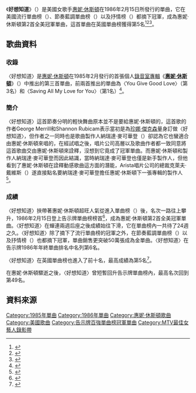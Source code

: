 {{Infobox single 
| Name           = 好想知道<br />How Will I Know
| Cover          = 
| Border         = 
| Alt            = 
| Artist         = [[惠妮·休斯頓|惠妮·休斯頓]]
| from Album     = [[Whitney_Houston_(album)|惠妮·休斯頓]]
| B-side         = "Someone for Me"<br />"[[Saving_All_My_Love_for_You|Saving All My Love for You]]"
| Released       = {{start date|1986|2|15}}
| Format         = 7", 12", [[錄音帶|錄音帶]], [[CD|CD]]
| Recorded       = 1984
| Genre          = [[舞曲|舞曲]]
| Length         = 4:33
| Label          = [[Arista|Arista]]
| Writer         = [[George_Merrill_(songwriter)|George Merrill]], [[Shannon_Rubicam|Shannon Rubicam]], [[Narada_Michael_Walden|Narada Michael Walden]]
| Producer       = Narada Michael Walden
| Last single    = "[[Saving_All_My_Love_for_You|Saving All My Love for You]]"<br/>(1985)
| This single    = "'''How Will I Know'''"<br/>(1986)
| Next single    = "[[The_Greatest_Love_of_All|Greatest Love of All]]"<br/>(1986)
}}
《'''好想知道'''》（{{lang-en|'''How Will I Know'''}}）是美國女歌手[[惠妮·休斯頓|惠妮·休斯頓]]在1986年2月15日所發行的單曲，它在美國流行單曲榜（{{lang|en|Billboard Hot 100}}）、節奏藍調單曲榜（{{lang|en|Hot R&B/Hip-Hop Songs}}）以及抒情榜（{{lang|en|Adult Contemporary}}）都摘下冠軍，成為惠妮·休斯頓第2首全美冠軍單曲，這首單曲在英國單曲榜獲得第5名<ref>{{Cite web |url=http://www.billboard.com/artist/431329/whitney-houston/chart?page=3&f=379 |title=美國告示牌官網惠妮休斯頓單曲榜成績 |accessdate=2015-03-22 |archive-date=2015-09-19 |archive-url=https://web.archive.org/web/20150919005545/http://www.billboard.com/artist/431329/whitney-houston/chart?page=3&f=379 |dead-url=no }}</ref><ref>{{Cite web |url=http://www.billboard.com/artist/431329/whitney-houston/chart?page=3&f=367 |title=美國告示牌官網惠妮休斯頓節奏藍調單曲榜成績 |accessdate=2015-03-22 |archive-date=2015-05-01 |archive-url=https://web.archive.org/web/20150501005547/http://www.billboard.com/artist/431329/whitney-houston/chart?page=3&f=367 |dead-url=no }}</ref><ref>{{Cite web |url=http://www.billboard.com/artist/431329/whitney-houston/chart?page=2&f=341 |title=美國告示牌官網惠妮休斯頓抒情榜成績 |accessdate=2015-03-22 |archive-date=2015-06-15 |archive-url=https://web.archive.org/web/20150615182828/http://www.billboard.com/artist/431329/whitney-houston/chart?page=2&f=341 |dead-url=no }}</ref>。

==歌曲資料==
===收錄===
〈好想知道〉是[[惠妮·休斯頓|惠妮·休斯頓]]在1985年2月發行的首張個人[[錄音室專輯|錄音室專輯]]《'''[[Whitney_Houston_(album)|惠妮·休斯頓]]'''》（{{lang-en|'''Whitney Houston'''}}）中推出的第三首單曲，前兩首推出的單曲為〈You Give Good Love〉（第3名）和〈Saving All My Love for You〉（第1名）<ref>{{Cite web |url=http://www.rollingstone.com/music/albumreviews/whitney-houston-19850606 |title=美國滾石雜誌官網1985-06-06音樂報導 |accessdate=2015-03-22 |archive-date=2015-01-05 |archive-url=https://web.archive.org/web/20150105045339/http://www.rollingstone.com/music/albumreviews/whitney-houston-19850606 |dead-url=no }}</ref>。

===簡介===
〈好想知道〉這首節奏分明的輕快舞曲原本並不是要給惠妮·休斯頓的，這首歌的作者George Merrill和Shannon Rubicam表示當初是為[[珍娜·傑克森|珍娜·傑克森]]量身訂做〈好想知道〉，但作者之一同時也是歌曲製作人納瑞達·麥可華登（{{lang|en|Narada Michael Walden}}）卻認為它也蠻適合由惠妮·休斯頓來唱的，在經試唱之後，唱片公司高層以及歌曲作者都一致同意將這首歌曲交由惠妮·休斯頓來詮釋，沒想到它竟成了冠軍單曲。而惠妮·休斯頓和製作人納瑞達·麥可華登而因此結識，當時納瑞達·麥可華登也僅是新手製作人，但他看到了惠妮·休斯頓在詮釋動感歌曲這方面的潛能，Arista唱片公司的總裁克萊夫·戴維斯（{{lang|en|Clive Davis}}）遂直接點名要納瑞達·麥可華登擔任惠妮·休斯頓下一張專輯的製作人<ref>{{Cite web |url=https://www.sonymusic.com.tw/main/artist/%E6%83%A0%E5%A6%AE%E4%BC%91%E6%96%AF%E9%A0%93-whitney-houston/profile |title=台灣索尼音樂官網惠妮休斯頓資料介紹 |accessdate=2015-03-22 |archive-date=2016-03-29 |archive-url=https://web.archive.org/web/20160329131839/https://sonymusic.com.tw/main/artist/%E6%83%A0%E5%A6%AE%E4%BC%91%E6%96%AF%E9%A0%93-whitney-houston/profile |dead-url=yes }}</ref>。
===成績===
〈好想知道〉挾帶著惠妮·休斯頓超旺人氣從進入單曲榜（{{lang|en|Billboard Hot 100}}）後，名次一路往上攀升，1986年2月15日登上告示牌單曲榜榜首<ref>{{Cite web |url=http://www.billboard.com/charts/hot-100/1986-02-15 |title=1986-02-15告示牌單曲榜 |accessdate=2015-03-22 |archive-date=2015-04-11 |archive-url=https://web.archive.org/web/20150411082912/http://www.billboard.com/charts/hot-100/1986-02-15 |dead-url=no }}</ref>，成為惠妮·休斯頓第2首全美冠軍單曲。〈好想知道〉在蟬連兩週后座之後成績始往下滑，它在單曲榜內一共待了24週之久。〈好想知道〉除了摘下了流行單曲榜的冠軍之外，在節奏藍調單曲榜（{{lang|en|Hot R&B/Hip-Hop Songs}}）以及抒情榜（{{lang|en|Adult Contemporary}}）也都摘下冠軍，單曲銷售更突破50萬張成為金單曲。〈好想知道〉在告示牌1986年年終單曲排名中名列第6名。

〈好想知道〉在英國單曲榜也進入了前十名，最高成績為第5名<ref>{{Cite web |url=http://www.officialcharts.com/artist/22775/WHITNEY-HOUSTON/ |title=英國排行榜官網惠妮休斯頓專輯單曲資料庫 |accessdate=2015-03-22 |archive-date=2015-04-02 |archive-url=https://web.archive.org/web/20150402152823/http://www.officialcharts.com/artist/22775/WHITNEY-HOUSTON/ |dead-url=no }}</ref>。

在惠妮·休斯頓驟逝之後，〈好想知道〉曾短暫回升告示牌單曲榜內，最高名次回到第49名。

==資料來源==
{{reflist|3}}

[[Category:1985年單曲|Category:1985年單曲]]
[[Category:1986年單曲|Category:1986年單曲]]
[[Category:惠妮·休斯頓歌曲|Category:惠妮·休斯頓歌曲]]
[[Category:美國歌曲|Category:美國歌曲]]
[[Category:告示牌百強單曲榜冠軍單曲|Category:告示牌百強單曲榜冠軍單曲]]
[[Category:MTV最佳女藝人錄影帶|Category:MTV最佳女藝人錄影帶]]